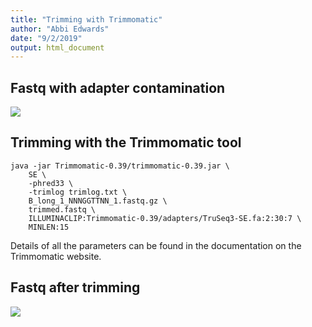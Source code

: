 ```yaml
---
title: "Trimming with Trimmomatic"
author: "Abbi Edwards"
date: "9/2/2019"
output: html_document
---
```


## Fastq with adapter contamination

![](../images/adapter_content.png)

## Trimming with the Trimmomatic tool



```
java -jar Trimmomatic-0.39/trimmomatic-0.39.jar \
    SE \
    -phred33 \
    -trimlog trimlog.txt \
    B_long_1_NNNGGTTNN_1.fastq.gz \
    trimmed.fastq \
    ILLUMINACLIP:Trimmomatic-0.39/adapters/TruSeq3-SE.fa:2:30:7 \
    MINLEN:15
```

Details of all the parameters can be found in the documentation on the Trimmomatic website.

## Fastq after trimming

![](../images/adapter_content_trimmed.png)



